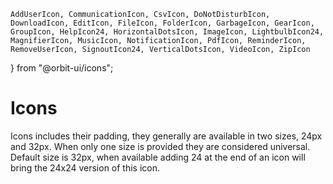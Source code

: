     AddUserIcon, CommunicationIcon, CsvIcon, DoNotDisturbIcon, DownloadIcon, EditIcon, FileIcon, FolderIcon, GarbageIcon, GearIcon, GroupIcon, HelpIcon24, HorizontalDotsIcon, ImageIcon, LightbulbIcon24, MagnifierIcon, MusicIcon, NotificationIcon, PdfIcon, ReminderIcon, RemoveUserIcon, SignoutIcon24, VerticalDotsIcon, VideoIcon, ZipIcon
} from "@orbit-ui/icons";

<Meta title="Materials|Icons" />

# Icons

Icons includes their padding, they generally are available in two sizes, 24px and 32px. When only one size is provided they are considered universal. Default size is 32px, when available adding 24 at the end of an icon will bring the 24x24 version of this icon.

<Preview>
    <Story name="icons">
        <IconGallery>
            <IconItem iconName="CommunicationIcon" stdSize={CommunicationIcon}/>
            <IconItem iconName="CsvIcon" stdSize={CsvIcon}/>
            <IconItem iconName="fileIcon" stdSize={FileIcon}/>
            <IconItem iconName="folderIcon" stdSize={FolderIcon}/>
            <IconItem iconName="garbageIcon" stdSize={GarbageIcon}/>
            <IconItem iconName="horizontal dotsIcon" stdSize={HorizontalDotsIcon}/>
            <IconItem iconName="musicIcon" stdSize={MusicIcon}/>
            <IconItem iconName="imageIcon" stdSize={ImageIcon}/>
            <IconItem iconName="videoIcon" stdSize={VideoIcon}/>
            <IconItem iconName="zipIcon" stdSize={ZipIcon}/>
            <IconItem iconName="magnifierIcon" stdSize={MagnifierIcon}/>
            <IconItem iconName="pdfIcon" stdSize={PdfIcon}/>
            <IconItem iconName="editIcon" stdSize={EditIcon}/>
            <IconItem iconName="reminderIcon" stdSize={ReminderIcon}/>
            <IconItem iconName="notificationIcon" stdSize={NotificationIcon}/>
            <IconItem iconName="vertical dotsIcon" stdSize={VerticalDotsIcon}/>
            <IconItem iconName="gearIcon" stdSize={GearIcon}/>
            <IconItem iconName="add userIcon" stdSize={AddUserIcon}/>
            <IconItem iconName="remove userIcon" stdSize={RemoveUserIcon}/>
            <IconItem iconName="do not disturbIcon" stdSize={DoNotDisturbIcon}/>
            <IconItem iconName="groupIcon" stdSize={GroupIcon}/>
            <IconItem iconName="downloadIcon" stdSize={DownloadIcon}/>
            <IconItem iconName="help" smllSize={HelpIcon24}/>
            <IconItem iconName="signout" smllSize={SignoutIcon24}/>
            <IconItem iconName="lightbulb" smllSize={LightbulbIcon24}/>
        </IconGallery>
    </Story>
</Preview>
